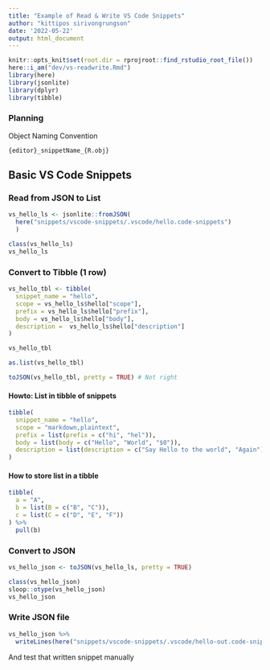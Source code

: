 ```yaml
---
title: "Example of Read & Write VS Code Snippets"
author: "kittipos sirivongrungson"
date: '2022-05-22'
output: html_document
---
```


```r
knitr::opts_knit$set(root.dir = rprojroot::find_rstudio_root_file())
here::i_am("dev/vs-readwrite.Rmd")
library(here)
library(jsonlite)
library(dplyr)
library(tibble)
```

### Planning

Object Naming Convention

`{editor}_snippetName_{R.obj}`

## Basic VS Code Snippets

### Read from JSON to List

```r
vs_hello_ls <- jsonlite::fromJSON(
  here("snippets/vscode-snippets/.vscode/hello.code-snippets")
  )
```


```r
class(vs_hello_ls)
vs_hello_ls
```

### Convert to Tibble (1 row)


```r
vs_hello_tbl <- tibble(
  snippet_name = "hello",
  scope = vs_hello_ls$hello["scope"],
  prefix = vs_hello_ls$hello["prefix"], 
  body = vs_hello_ls$hello["body"], 
  description =  vs_hello_ls$hello["description"]
)

vs_hello_tbl
```


```r
as.list(vs_hello_tbl)

toJSON(vs_hello_tbl, pretty = TRUE) # Not right
```




#### Howto: List in tibble of snippets

```r
tibble(
  snippet_name = "hello",
  scope = "markdown,plaintext",
  prefix = list(prefix = c("hi", "hel")),
  body = list(body = c("Hello", "World", "$0")),
  description = list(description = c("Say Hello to the world", "Again"))
)
```




#### How to store list in a tibble 

```r
tibble(
  a = "A",
  b = list(B = c("B", "C")),
  c = list(C = c("D", "E", "F"))
) %>% 
  pull(b)
```


### Convert to JSON

```r
vs_hello_json <- toJSON(vs_hello_ls, pretty = TRUE) 

class(vs_hello_json)
sloop::otype(vs_hello_json)
vs_hello_json
```





### Write JSON file

```r
vs_hello_json %>% 
  writeLines(here("snippets/vscode-snippets/.vscode/hello-out.code-snippets"))
```

And test that written snippet manually
